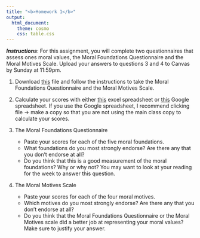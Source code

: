 ```yaml
---
title: "<b>Homework 1</b>"
output:
  html_document:
    theme: cosmo
    css: table.css
---
```


***Instructions***: For this assignment, you will complete two questionnaires that assess ones moral values, the Moral Foundations Questionnaire and the Moral Motives Scale. Upload your answers to questions 3 and 4 to Canvas by Sunday at 11:59pm. 

1. Download [this](extra/HW1.docx) file and follow the instructions to take the Moral Foundations Questionnaire and the Moral Motives Scale.

2. Calculate your scores with either [this](extra/hw1_scoresheet.xlsx) excel spreadsheet or  [this](https://docs.google.com/spreadsheets/d/1_EIxlBHgUpG2xh-bq0VIvqOq-fxPdwEu10x-gPHO2z8/edit#gid=0) Google spreadsheet. If you use the Google spreadsheet, I recommend clicking file -> make a copy so that you are not using the main class copy to calculate your scores.

3. The Moral Foundations Questionnaire 
    * Paste your scores for each of the five moral foundations. 
    * What foundations do you most strongly endorse? Are there any that you don't endorse at all?
    * Do you think that this is a good measurement of the moral foundations? Why or why not? You may want to look at your reading for the week to answer this question. 
  
4. The Moral Motives Scale
    * Paste your scores for each of the four moral motives.
    * Which motives do you most strongly endorse? Are there any that you don't endorse at all?
    * Do you think that the Moral Foundations Questionnaire or the Moral Motives scale did a better job at representing your moral values? Make sure to justify your answer.
